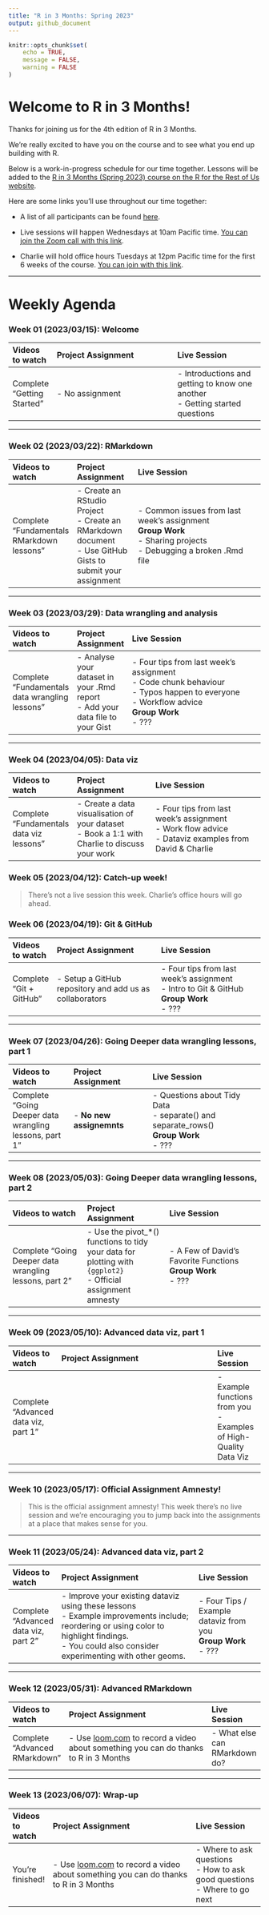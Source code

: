 ```yaml
---
title: "R in 3 Months: Spring 2023"
output: github_document
---
```


```r
knitr::opts_chunk$set(
	echo = TRUE,
	message = FALSE,
	warning = FALSE
)
```

# Welcome to R in 3 Months!

Thanks for joining us for the 4th edition of R in 3 Months.

We're really excited to have you on the course and to see what you end up building with R.

Below is a work-in-progress schedule for our time together. Lessons will be added to the [R in 3 Months (Spring 2023) course on the R for the Rest of Us website](https://rfortherestofus.com/courses/r-in-3-months-spring-2023/).

Here are some links you'll use throughout our time together:

-   A list of all participants can be found [here](https://docs.google.com/spreadsheets/d/1lD5SgbdG24HfV4Glo80u7j7I3o-XpRJESYcQ50eXbEc/edit?usp=sharing "Opens in a new window").

-   Live sessions will happen Wednesdays at 10am Pacific time. [You can join the Zoom call with this link](https://us02web.zoom.us/j/86453661896?pwd=VWN3VVVqenJpU1BzSUo3b3Zpd2N4UT09 "Opens in a new window").

-   Charlie will hold office hours Tuesdays at 12pm Pacific time for the first 6 weeks of the course. [You can join with this link](https://us02web.zoom.us/j/85743952145?pwd=eXBRNXBCRDNhUU9STXVYWW5NT29SQT09 "Opens in a new window").

<hr>

# Weekly Agenda

### Week 01 (2023/03/15): Welcome

| Videos to watch            | Project Assignment                                                                                                 | Live Session                                                                      |
|:---------------------------|:-------------------------------------------------------------------------------------------------------------------|:----------------------------------------------------------------------------------|
| Complete "Getting Started" | \- No assignment | \- Introductions and getting to know one another <br> - Getting started questions |

<hr>

### Week 02 (2023/03/22): RMarkdown

| Videos to watch                           | Project Assignment                                                                 | Live Session                                                                                                                                                                                           |
|:------------------------------------------|:-----------------------------------------------------------------------------------|:-------------------------------------------------------------------------------------------------------------------------------------------------------------------------------------------------------|
| Complete "Fundamentals RMarkdown lessons" | \- Create an RStudio Project <br> - Create an RMarkdown document <br> - Use GitHub Gists to submit your assignment | \- Common issues from last week's assignment <br> **Group Work** <br> - Sharing projects <br> - Debugging a broken .Rmd file |

<hr>

### Week 03 (2023/03/29): Data wrangling and analysis

| Videos to watch                                | Project Assignment                             | Live Session                                                                                                                                               |
|:-----------------------------------------------|:-----------------------------------------------|:-----------------------------------------------------------------------------------------------------------------------------------------------------------|
| Complete "Fundamentals data wrangling lessons" |  \- Analyse your dataset in your .Rmd report <br> - Add your data file to your Gist | \- Four tips from last week's assignment <br> - Code chunk behaviour <br> - Typos happen to everyone <br> - Workflow advice <br> **Group Work** <br> - ??? |

<hr>

### Week 04 (2023/04/05): Data viz

| Videos to watch                          | Project Assignment                                                           | Live Session                                                                                                  |
|:-----------------------------------------|:-----------------------------------------------------------------------------|:--------------------------------------------------------------------------------------------------------------|
| Complete "Fundamentals data viz lessons" | \- Create a data visualisation of your dataset <br> - Book a 1:1 with Charlie to discuss your work | \- Four tips from last week's assignment <br> - Work flow advice <br> - Dataviz examples from David & Charlie |

### Week 05 (2023/04/12): Catch-up week!

> There's not a live session this week. Charlie's office hours will go ahead.

### Week 06 (2023/04/19): Git & GitHub

| Videos to watch         | Project Assignment                                                                                 | Live Session                                                                                         |
|:------------------------|:---------------------------------------------------------------------------------------------------|:-----------------------------------------------------------------------------------------------------|
| Complete "Git + GitHub" | \- Setup a GitHub repository and add us as collaborators | \- Four tips from last week's assignment <br> - Intro to Git & GitHub <br> **Group Work** <br> - ??? |

<hr>

### Week 07 (2023/04/26): Going Deeper data wrangling lessons, part 1

| Videos to watch                                        | Project Assignment                                                   | Live Session                                                                                      |
|:-------------------------------------------------------|:---------------------------------------------------------------------|:--------------------------------------------------------------------------------------------------|
| Complete "Going Deeper data wrangling lessons, part 1" | \- **No new assignemnts**  | \- Questions about Tidy Data <br> - separate() and separate_rows() <br> **Group Work** <br> - ??? |

<hr>

### Week 08 (2023/05/03): Going Deeper data wrangling lessons, part 2

| Videos to watch                                        | Project Assignment                                          | Live Session                                                          |
|:-------------------------------------------------------|:------------------------------------------------------------|:----------------------------------------------------------------------|
| Complete "Going Deeper data wrangling lessons, part 2" | \- Use the pivot_*() functions to tidy your data for plotting with `{ggplot2}` <br> - Official assignment amnesty | \- A Few of David's Favorite Functions <br> **Group Work** <br> - ??? |

<hr>

### Week 09 (2023/05/10): Advanced data viz, part 1

| Videos to watch                      | Project Assignment                                                                                                                                                                                                                                                                          | Live Session                                                                |
|:-------------------------------------|:--------------------------------------------------------------------------------------------------------------------------------------------------------------------------------------------------------------------------------------------------------------------------------------------|:----------------------------------------------------------------------------|
| Complete "Advanced data viz, part 1" |  | \- Example functions from you <br> - Examples of High-Quality Data Viz <br> |

<hr>

### Week 10 (2023/05/17): Official Assignment Amnesty!

> This is the official assignment amnesty! This week there's no live session and we're encouraging you to jump back into the assignments at a place that makes sense for you.

<hr>

### Week 11 (2023/05/24): Advanced data viz, part 2

| Videos to watch                      | Project Assignment                                                                                                                                    | Live Session                                                           |
|:-------------------------------------|:------------------------------------------------------------------------------------------------------------------------------------------------------|:-----------------------------------------------------------------------|
| Complete "Advanced data viz, part 2" | \- Improve your existing dataviz using these lessons <br> - Example improvements include; reordering or using color to highlight findings. <br> - You could also consider experimenting with other geoms. | \- Four Tips / Example dataviz from you <br> **Group Work** <br> - ??? |

<hr>

### Week 12 (2023/05/31): Advanced RMarkdown

| Videos to watch               | Project Assignment                                                                                    | Live Session                   |
|:------------------------------|:------------------------------------------------------------------------------------------------------|:-------------------------------|
| Complete "Advanced RMarkdown" | \- Use [loom.com](loom.com) to record a video about something you can do thanks to R in 3 Months <br> | \- What else can RMarkdown do? |

<hr>

### Week 13 (2023/06/07): Wrap-up

| Videos to watch  | Project Assignment                                                                                                                                                                 | Live Session                                                                       |
|:-----------------|:-----------------------------------------------------------------------------------------------------------------------------------------------------------------------------------|:-----------------------------------------------------------------------------------|
| You're finished! | \- Use [loom.com](loom.com) to record a video about something you can do thanks to R in 3 Months| \- Where to ask questions <br> - How to ask good questions <br> - Where to go next |
